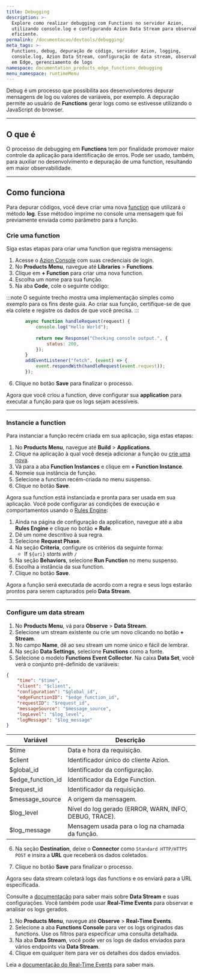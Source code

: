 ```yaml
---
title: Debugging
description: >-
  Explore como realizar debugging com Functions no servidor Azion,
  utilizando console.log e configurando Azion Data Stream para observabilidade
  eficiente.
permalink: /documentacao/devtools/debugging/
meta_tags: >-
  Functions, debug, depuração de código, servidor Azion, logging,
  console.log, Azion Data Stream, configuração de data stream, observabilidade
  em Edge, gerenciamento de logs
namespace: documentation_products_edge_functions_debugging
menu_namespace: runtimeMenu
---
```


Debug é um processo que possibilita aos desenvolvedores depurar mensagens de log ou valores de variáveis, por exemplo. A depuração permite ao usuário de **Functions** gerar logs como se estivesse utilizando o JavaScript do browser.

---

## O que é

O processo de debugging em **Functions** tem por finalidade promover maior controle da aplicação para identificação de erros. Pode ser usado, também, para auxiliar no desenvolvimento e depuração de uma function, resultando em maior observabilidade.

---

## Como funciona

Para depurar códigos, você deve criar uma nova [function](/pt-br/documentacao/produtos/build/application/functions/) que utilizará o método **log**. Esse métodoo imprime no console uma mensagem que foi previamente enviada como parâmetro para a função.

### Crie uma function

Siga estas etapas para criar uma function que registra mensagens:

1. Acesse o [Azion Console](https://console.azion.com/) com suas credenciais de login.
2. No **Products Menu**, navegue até **Libraries** > **Functions**.
3. Clique em **+ Function** para criar uma nova function.
4. Escolha um nome para sua função.
5. Na aba **Code**, cole o seguinte código:

:::note
O seguinte trecho mostra uma implementação simples como exemplo para os fins deste guia. Ao criar sua função, certifique-se de que ela colete e registre os dados de que você precisa.
:::

```js
       async function handleRequest(request) {
           console.log("Hello World");
    
           return new Response("Checking console output.", {
               status: 200,
           });
       }
       addEventListener("fetch", (event) => {
           event.respondWith(handleRequest(event.request));
       });
```

6. Clique no botão **Save** para finalizar o processo.

Agora que você criou a function, deve configurar sua **application** para executar a função para que os logs sejam acessíveis.

---

### Instancie a function

Para instanciar a função recém criada em sua aplicação, siga estas etapas:

1. No **Products Menu**, navegue até **Build** > **Applications**.
2. Clique na aplicação à qual você deseja adicionar a função ou [crie uma nova](/pt-br/documentacao/produtos/build/edge-application/primeiros-passos/).
3. Vá para a aba **Function Instances** e clique em **+ Function Instance**.
4. Nomeie sua instância de função.
5. Selecione a function recém-criada no menu suspenso.
6. Clique no botão **Save**.

Agora sua function está instanciada e pronta para ser usada em sua aplicação. Você pode configurar as condições de execução e comportamentos usando o [Rules Engine](/pt-br/documentacao/produtos/build/edge-application/rules-engine/):

1. Ainda na página de configuração da application, navegue até a aba **Rules Engine** e clique no botão **+ Rule**.
2. Dê um nome descritivo à sua regra.
3. Selecione **Request Phase**.
4. Na seção **Criteria**, configure os critérios da seguinte forma:
   - If `${uri}` *starts with* `/`
5. Na seção **Behaviors**, selecione **Run Function** no menu suspenso.
6. Escolha a instância da sua function.
7. Clique no botão **Save**.

Agora a função será executada de acordo com a regra e seus logs estarão prontos para serem capturados pelo **Data Stream**.

---

### Configure um data stream

1. No **Products Menu**, vá para **Observe** > **Data Stream**.
2. Selecione um stream existente ou crie um novo clicando no botão **+ Stream**.
3. No campo **Name**, dê ao seu stream um nome único e fácil de lembrar.
4. Na seção **Data Settings**, selecione **Functions** como a fonte.
5. Selecione o modelo **Functions Event Collector**. Na caixa **Data Set**, você verá o conjunto pré-definido de variáveis:

```json
{
	"time": "$time",
	"client": "$client",
	"configuration": "$global_id",
	"edgeFunctionID": "$edge_function_id",
	"requestID": "$request_id",
	"messageSource": "$message_source",
	"logLevel": "$log_level",
	"logMessage": "$log_message"
}
```

| Variável | Descrição |
| --- | --- |
| $time | Data e hora da requisição. |
| $client | Identificador único do cliente Azion. |
| $global_id | Identificador da configuração. |
| $edge_function_id | Identificador da Edge Function. |
| $request_id | Identificador da requisição. |
| $message_source | A origem da mensagem. |
| $log_level | Nível do log gerado (ERROR, WARN, INFO, DEBUG, TRACE). |
| $log_message | Mensagem usada para o log na chamada da função. |

6. Na seção **Destination**, deixe o **Connector** como `Standard HTTP/HTTPS POST` e insira a **URL** que receberá os dados coletados.

7. Clique no botão **Save** para finalizar o processo.

Agora seu data stream coletará logs das functions e os enviará para a URL especificada.

Consulte a [documentação](/pt-br/documentacao/produtos/observe/data-stream/) para saber mais sobre **Data Stream** e suas configurações. Você também pode usar **Real-Time Events** para observar e analisar os logs gerados.

1. No **Products Menu**, navegue até **Observe** > **Real-Time Events**.
2. Selecione a aba **Functions Console** para ver os logs originados das functions. Use os filtros para especificar uma consulta detalhada.
3. Na aba **Data Stream**, você pode ver os logs de dados enviados para vários endpoints via **Data Stream**.
4. Clique em qualquer item para ver os detalhes dos dados enviados.

Leia a [documentação do Real-Time Events](/pt-br/documentacao/produtos/observe/real-time-events/) para saber mais.
